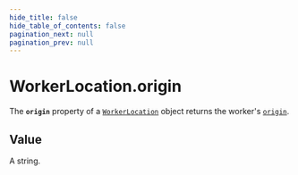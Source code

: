 ```yaml
---
hide_title: false
hide_table_of_contents: false
pagination_next: null
pagination_prev: null
---
```

# WorkerLocation.origin

The **`origin`** property of a [`WorkerLocation`](../../globals/WorkerLocation/WorkerLocation.md) object returns the worker's [`origin`](../../globals/URL/prototype/origin.md).

## Value

A string.
